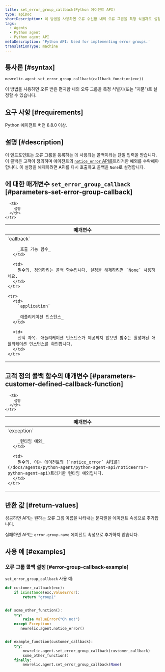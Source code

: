 ```yaml
---
title: set_error_group_callback(Python 에이전트 API)
type: apiDoc
shortDescription: 이 방법을 사용하면 오류 수신함 내의 오류 그룹을 특정 식별자로 설정할 수 있습니다.
tags:
  - Agents
  - Python agent
  - Python agent API
metaDescription: 'Python API: Used for implementing error groups.'
translationType: machine
---
```


## 통사론 [#syntax]

```py
newrelic.agent.set_error_group_callback(callback_function(exc))
```

이 방법을 사용하면 오류 받은 편지함 내의 오류 그룹을 특정 식별자(또는 "지문")로 설정할 수 있습니다.

## 요구 사항 [#requirements]

Python 에이전트 버전 8.8.0 이상.

## 설명 [#description]

이 엔드포인트는 오류 그룹을 등록하는 데 사용되는 콜백이라는 단일 입력을 받습니다. 이 콜백은 고객이 정의하며 에이전트의 [`notice_error` API를](/docs/agents/python-agent/python-agent-api/noticeerror-python-agent-api)트리거한 예외를 수락해야 합니다. 이 설정을 해제하려면 API를 다시 호출하고 콜백을 `None`로 설정합니다.

## 에 대한 매개변수 `set_error_group_callback` [#parameters-set-error-group-callback]

<table>
  <thead>
    <tr>
      <th width="25%">
        매개변수
      </th>

      <th>
        설명
      </th>
    </tr>
  </thead>

  <tbody>
    <tr>
      <td>
        `callback`

        _호출 가능 함수_
      </td>

      <td>
        필수의. 정의하려는 콜백 함수입니다. 설정을 해제하려면 `None` 사용하세요.
      </td>
    </tr>

    <tr>
      <td>
        `application`

        _애플리케이션 인스턴스_
      </td>

      <td>
        선택 과목. 애플리케이션 인스턴스가 제공되지 않으면 함수는 활성화된 애플리케이션 인스턴스를 확인합니다.
      </td>
    </tr>
  </tbody>
</table>

## 고객 정의 콜백 함수의 매개변수 [#parameters-customer-defined-callback-function]

<table>
  <thead>
    <tr>
      <th width="25%">
        매개변수
      </th>

      <th>
        설명
      </th>
    </tr>
  </thead>

  <tbody>
    <tr>
      <td>
        `exception`

        _런타임 예외_
      </td>

      <td>
        필수의. 이는 에이전트의 [`notice_error` API를](/docs/agents/python-agent/python-agent-api/noticeerror-python-agent-api)트리거한 런타임 예외입니다.
      </td>
    </tr>
  </tbody>
</table>

## 반환 값 [#return-values]

성공하면 API는 원하는 오류 그룹 이름을 나타내는 문자열을 에이전트 속성으로 추가합니다.

실패하면 API는 `error.group.name` 에이전트 속성으로 추가하지 않습니다.

## 사용 예 [#examples]

### 오류 그룹 콜백 설정 [#error-group-callback-example]

`set_error_group_callback` 사용 예:

```py
def customer_callback(exc):
    if isinstance(exc,ValueError):
        return "group1"


def some_other_function():
    try:
        raise ValueError("Oh no!")
    except Exception:
       newrelic.agent.notice_error()


def example_function(customer_callback):
    try:
        newrelic.agent.set_error_group_callback(customer_callback)
        some_other_function()
    finally:
        newrelic.agent.set_error_group_callback(None)
```